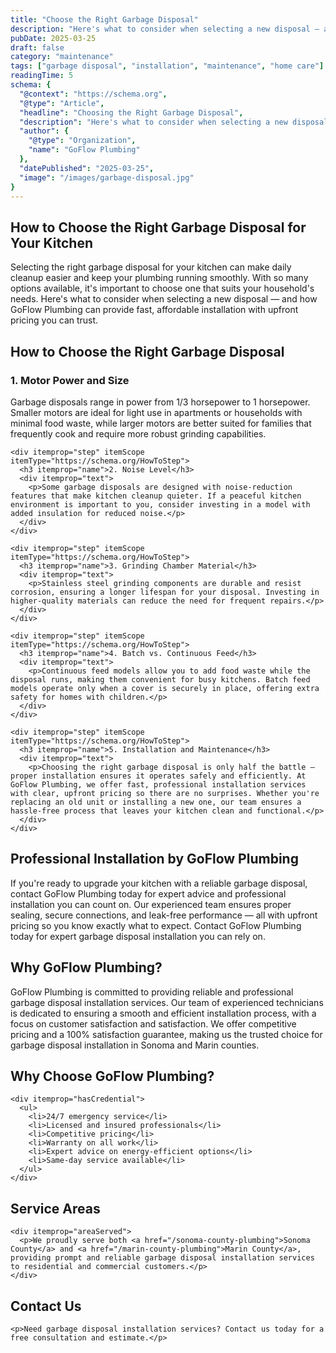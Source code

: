 ```yaml
---
title: "Choose the Right Garbage Disposal"
description: "Here's what to consider when selecting a new disposal — and how GoFlow Plumbing can provide fast, affordable installation with upfront pricing you can trust."
pubDate: 2025-03-25
draft: false
category: "maintenance"
tags: ["garbage disposal", "installation", "maintenance", "home care"]
readingTime: 5
schema: {
  "@context": "https://schema.org",
  "@type": "Article",
  "headline": "Choosing the Right Garbage Disposal",
  "description": "Here's what to consider when selecting a new disposal — and how GoFlow Plumbing can provide fast, affordable installation with upfront pricing you can trust.",
  "author": {
    "@type": "Organization",
    "name": "GoFlow Plumbing"
  },
  "datePublished": "2025-03-25",
  "image": "/images/garbage-disposal.jpg"
}
---
```


<article itemScope itemType="https://schema.org/Article">
<h1 itemprop="headline">How to Choose the Right Garbage Disposal for Your Kitchen</h1>

<div itemprop="articleBody">
  <p itemprop="description">
    Selecting the right garbage disposal for your kitchen can make daily cleanup easier and keep your plumbing running smoothly. With so many options available, it's important to choose one that suits your household's needs. Here's what to consider when selecting a new disposal — and how GoFlow Plumbing can provide fast, affordable installation with upfront pricing you can trust.
  </p>

  <section itemScope itemType="https://schema.org/HowTo">
    <h2 itemprop="name">How to Choose the Right Garbage Disposal</h2>
    <div itemprop="step" itemScope itemType="https://schema.org/HowToStep">
      <h3 itemprop="name">1. Motor Power and Size</h3>
      <div itemprop="text">
        <p>Garbage disposals range in power from 1/3 horsepower to 1 horsepower. Smaller motors are ideal for light use in apartments or households with minimal food waste, while larger motors are better suited for families that frequently cook and require more robust grinding capabilities.</p>
      </div>
    </div>

    <div itemprop="step" itemScope itemType="https://schema.org/HowToStep">
      <h3 itemprop="name">2. Noise Level</h3>
      <div itemprop="text">
        <p>Some garbage disposals are designed with noise-reduction features that make kitchen cleanup quieter. If a peaceful kitchen environment is important to you, consider investing in a model with added insulation for reduced noise.</p>
      </div>
    </div>

    <div itemprop="step" itemScope itemType="https://schema.org/HowToStep">
      <h3 itemprop="name">3. Grinding Chamber Material</h3>
      <div itemprop="text">
        <p>Stainless steel grinding components are durable and resist corrosion, ensuring a longer lifespan for your disposal. Investing in higher-quality materials can reduce the need for frequent repairs.</p>
      </div>
    </div>

    <div itemprop="step" itemScope itemType="https://schema.org/HowToStep">
      <h3 itemprop="name">4. Batch vs. Continuous Feed</h3>
      <div itemprop="text">
        <p>Continuous feed models allow you to add food waste while the disposal runs, making them convenient for busy kitchens. Batch feed models operate only when a cover is securely in place, offering extra safety for homes with children.</p>
      </div>
    </div>

    <div itemprop="step" itemScope itemType="https://schema.org/HowToStep">
      <h3 itemprop="name">5. Installation and Maintenance</h3>
      <div itemprop="text">
        <p>Choosing the right garbage disposal is only half the battle — proper installation ensures it operates safely and efficiently. At GoFlow Plumbing, we offer fast, professional installation services with clear, upfront pricing so there are no surprises. Whether you're replacing an old unit or installing a new one, our team ensures a hassle-free process that leaves your kitchen clean and functional.</p>
      </div>
    </div>
  </section>

  <section itemScope itemType="https://schema.org/Service">
    <h2>Professional Installation by GoFlow Plumbing</h2>
    <div itemprop="description">
      <p>If you're ready to upgrade your kitchen with a reliable garbage disposal, contact GoFlow Plumbing today for expert advice and professional installation you can count on. Our experienced team ensures proper sealing, secure connections, and leak-free performance — all with upfront pricing so you know exactly what to expect. Contact GoFlow Plumbing today for expert garbage disposal installation you can rely on.</p>
    </div>
  </section>

  <section itemScope itemType="https://schema.org/Organization">
    <h2>Why GoFlow Plumbing?</h2>
    <div itemprop="description">
      <p>GoFlow Plumbing is committed to providing reliable and professional garbage disposal installation services. Our team of experienced technicians is dedicated to ensuring a smooth and efficient installation process, with a focus on customer satisfaction and satisfaction. We offer competitive pricing and a 100% satisfaction guarantee, making us the trusted choice for garbage disposal installation in Sonoma and Marin counties.</p>
    </div>
  </section>

  <section itemScope itemType="https://schema.org/PlumbingService">
    <h2>Why Choose GoFlow Plumbing?</h2>

    <div itemprop="hasCredential">
      <ul>
        <li>24/7 emergency service</li>
        <li>Licensed and insured professionals</li>
        <li>Competitive pricing</li>
        <li>Warranty on all work</li>
        <li>Expert advice on energy-efficient options</li>
        <li>Same-day service available</li>
      </ul>
    </div>
  </section>

  <section itemScope itemType="https://schema.org/Organization">
    <h2>Service Areas</h2>

    <div itemprop="areaServed">
      <p>We proudly serve both <a href="/sonoma-county-plumbing">Sonoma County</a> and <a href="/marin-county-plumbing">Marin County</a>, providing prompt and reliable garbage disposal installation services to residential and commercial customers.</p>
    </div>
  </section>

  <section itemScope itemType="https://schema.org/ContactPoint">
    <h2>Contact Us</h2>

    <p>Need garbage disposal installation services? Contact us today for a free consultation and estimate.</p>
  </section>
</div>
</article>
